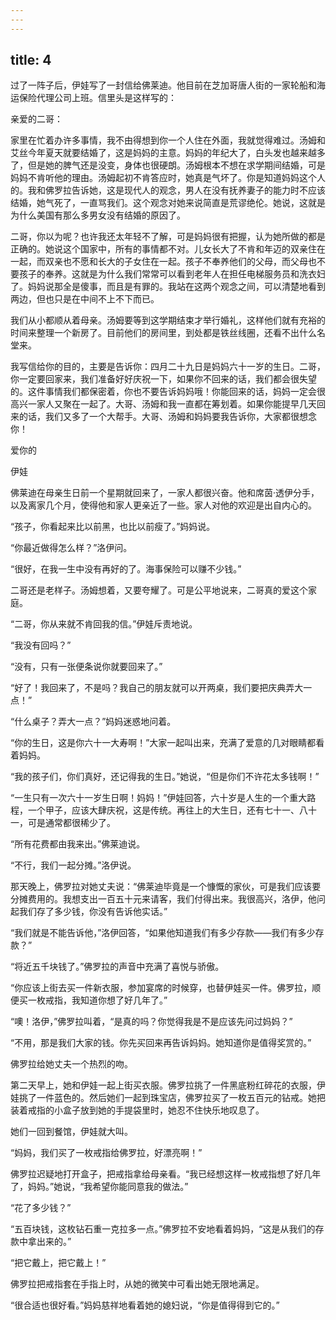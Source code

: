 ```yaml
---
---
---
```

title: 4
---



过了一阵子后，伊娃写了一封信给佛莱迪。他目前在芝加哥唐人街的一家轮船和海运保险代理公司上班。信里头是这样写的：

亲爱的二哥：

家里在忙着办许多事情，我不由得想到你一个人住在外面，我就觉得难过。汤姆和艾丝今年夏天就要结婚了，这是妈妈的主意。妈妈的年纪大了，白头发也越来越多了，但是她的脾气还是没变，身体也很硬朗。汤姆根本不想在求学期间结婚，可是妈妈不肯听他的理由。汤姆起初不肯答应时，她真是气坏了。你是知道妈妈这个人的。我和佛罗拉告诉她，这是现代人的观念，男人在没有抚养妻子的能力时不应该结婚，她气死了，一直骂我们。这个观念对她来说简直是荒谬绝伦。她说，这就是为什么美国有那么多男女没有结婚的原因了。

二哥，你以为呢？也许我还太年轻不了解，可是妈妈很有把握，认为她所做的都是正确的。她说这个国家中，所有的事情都不对。儿女长大了不肯和年迈的双亲住在一起，而双亲也不愿和长大的子女住在一起。孩子不奉养他们的父母，而父母也不要孩子的奉养。这就是为什么我们常常可以看到老年人在担任电梯服务员和洗衣妇了。妈妈说那全是傻事，而且是有罪的。我站在这两个观念之间，可以清楚地看到两边，但也只是在中间不上不下而已。

我们从小都顺从着母亲。汤姆要等到这学期结束才举行婚礼，这样他们就有充裕的时间来整理一个新房了。目前他们的房间里，到处都是铁丝线圈，还看不出什么名堂来。

我写信给你的目的，主要是告诉你：四月二十九日是妈妈六十一岁的生日。二哥，你一定要回家来，我们准备好好庆祝一下，如果你不回来的话，我们都会很失望的。这件事情我们都保密着，你也不要告诉妈妈哦！你能回来的话，妈妈一定会很高兴一家人又聚在一起了。大哥、汤姆和我一直都在筹划着。如果你能提早几天回来的话，我们又多了一个大帮手。大哥、汤姆和妈妈要我告诉你，大家都很想念你！

爱你的

伊娃

佛莱迪在母亲生日前一个星期就回来了，一家人都很兴奋。他和席茵·透伊分手，以及离家几个月，使得他和家人更亲近了一些。家人对他的欢迎是出自内心的。

“孩子，你看起来比以前黑，也比以前瘦了。”妈妈说。

“你最近做得怎么样？”洛伊问。

“很好，在我一生中没有再好的了。海事保险可以赚不少钱。”

二哥还是老样子。汤姆想着，又要夸耀了。可是公平地说来，二哥真的爱这个家庭。

“二哥，你从来就不肯回我的信。”伊娃斥责地说。

“我没有回吗？”

“没有，只有一张便条说你就要回来了。”

“好了！我回来了，不是吗？我自己的朋友就可以开两桌，我们要把庆典弄大一点！”

“什么桌子？弄大一点？”妈妈迷惑地问着。

“你的生日，这是你六十一大寿啊！”大家一起叫出来，充满了爱意的几对眼睛都看着妈妈。

“我的孩子们，你们真好，还记得我的生日。”她说，“但是你们不许花太多钱啊！”

“一生只有一次六十一岁生日啊！妈妈！”伊娃回答，六十岁是人生的一个重大路程，一个甲子，应该大肆庆祝，这是传统。再往上的大生日，还有七十一、八十一，可是通常都很稀少了。

“所有花费都由我来出。”佛莱迪说。

“不行，我们一起分摊。”洛伊说。

那天晚上，佛罗拉对她丈夫说：“佛莱迪毕竟是一个慷慨的家伙，可是我们应该要分摊费用的。我想支出一百五十元来请客，我们付得出来。我很高兴，洛伊，他问起我们存了多少钱，你没有告诉他实话。”

“我们就是不能告诉他，”洛伊回答，“如果他知道我们有多少存款——我们有多少存款？”

“将近五千块钱了。”佛罗拉的声音中充满了喜悦与骄傲。

“你应该上街去买一件新衣服，参加宴席的时候穿，也替伊娃买一件。佛罗拉，顺便买一枚戒指，我知道你想了好几年了。”

“噢！洛伊，”佛罗拉叫着，“是真的吗？你觉得我是不是应该先问过妈妈？”

“不用，那是我们大家的钱。你先买回来再告诉妈妈。她知道你是值得奖赏的。”

佛罗拉给她丈夫一个热烈的吻。

第二天早上，她和伊娃一起上街买衣服。佛罗拉挑了一件黑底粉红碎花的衣服，伊娃挑了一件蓝色的。然后她们一起到珠宝店，佛罗拉买了一枚五百元的钻戒。她把装着戒指的小盒子放到她的手提袋里时，她忍不住快乐地叹息了。

她们一回到餐馆，伊娃就大叫。

“妈妈，我们买了一枚戒指给佛罗拉，好漂亮啊！”

佛罗拉迟疑地打开盒子，把戒指拿给母亲看。“我已经想这样一枚戒指想了好几年了，妈妈。”她说，“我希望你能同意我的做法。”

“花了多少钱？”

“五百块钱，这枚钻石重一克拉多一点。”佛罗拉不安地看着妈妈，“这是从我们的存款中拿出来的。”

“把它戴上，把它戴上！”

佛罗拉把戒指套在手指上时，从她的微笑中可看出她无限地满足。

“很合适也很好看。”妈妈慈祥地看着她的媳妇说，“你是值得得到它的。”